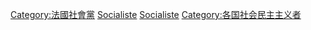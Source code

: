{{Commonscat|Members of the Parti socialiste (France)}}

[[Category:法國社會黨|Category:法國社會黨]]
[[Category:法國政黨成員|Socialiste]]
[[Category:法國社會主義者|Socialiste]]
[[Category:各国社会民主主义者|Category:各国社会民主主义者]]
